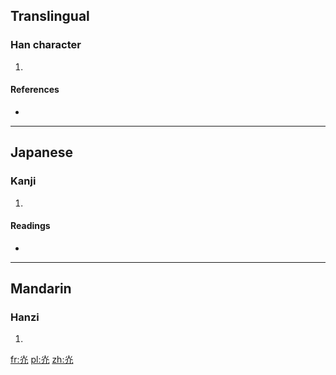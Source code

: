 {{also|光}}
==Translingual==

===Han character===
{{Han char|rn=86|rad=火|as=02|sn=6|four=|canj=火竹山 (FHU)}}

# {{defn|Han|sort=火02}}

====References====
* {{Han ref|kx=0665.050|dkj=18854|dj=1075.020|hdz=32188.080|uh=706E|ud=28782}}

----

==Japanese==

===Kanji===
{{ja-kanji|grade=|rs=火02}}

# {{defn|Japanese|sort=火02}}

====Readings====
* {{ja-readings|on=[[コウ]] (kō)|kun=[[ひかある]] (hikaaru), [[ひかり]] (hikari)}}

----

==Mandarin==

===Hanzi===
{{cmn-hanzi|pin=[[guāng]] ([[guang1]])|wg=kuang<sup>1</sup>}}

# {{defn|Mandarin|sort=火02}}

[[fr:灮]]
[[pl:灮]]
[[zh:灮]]